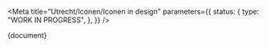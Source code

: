 
<Meta
  title="Utrecht/Iconen/Iconen in design"
  parameters={{
    status: {
      type: "WORK IN PROGRESS",
    },
  }}
/>

<Description>{document}</Description>
